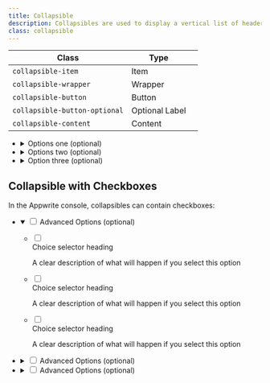 ```yaml
---
title: Collapsible
description: Collapsibles are used to display a vertical list of headers that reveal or hide content. They allow to progressively disclose information as desired.
class: collapsible
---
```


| Class                         | Type           |     |
| ----------------------------- | -------------- | --- |
| `collapsible-item`            | Item           |     |
| `collapsible-wrapper`         | Wrapper        |     |
| `collapsible-button`          | Button         |     |
| `collapsible-button-optional` | Optional Label |     |
| `collapsible-content`         | Content        |     |

<Preview >
  <ul class="collapsible u-width-full-line">
    <li class="collapsible-item">
      <details class="collapsible-wrapper">
        <summary class="collapsible-button">
          <span class="text">Options one</span>
          <span class="collapsible-button-optional">(optional)</span>
          <div class="icon">
            <span class="icon-cheveron-down" aria-hidden="true"></span>
          </div>
        </summary>
        <div class="collapsible-content">
          <p class="text">
            Fuga fugiat rem quam odit a deserunt. Et molestiae autem natus eos
            quibusdam amet consequatur debitis
          </p>
        </div>
      </details>
    </li>
    <li class="collapsible-item">
      <details class="collapsible-wrapper">
        <summary class="collapsible-button">
          <span class="text">Options two</span>
          <span class="collapsible-button-optional">(optional)</span>
          <div class="icon">
            <span class="icon-cheveron-down" aria-hidden="true"></span>
          </div>
        </summary>
        <div class="collapsible-content">
          <p class="text">
            Dolorem dolorem minima quaerat sapiente dolorum ipsa repudiandae. Et
            soluta assumenda vitae odio velit laboriosam quis. Itaque qui
            dolores unde ipsa. Ipsa aut nesciunt dolor eos quis. Non eum et
            amet.
          </p>
        </div>
      </details>
    </li>
    <li class="collapsible-item">
      <details class="collapsible-wrapper">
        <summary class="collapsible-button">
          <span class="text">Option three</span>
          <span class="collapsible-button-optional">(optional)</span>
          <div class="icon">
            <span class="icon-cheveron-down" aria-hidden="true"></span>
          </div>
        </summary>
        <div class="collapsible-content">
          <p class="text">
            Ipsum ut deleniti enim voluptatem rerum. Eveniet alias ipsum debitis
            rem itaque. Et voluptatibus et eius qui reiciendis. Veniam magnam
            ullam molestiae quisquam voluptatem ullam.
          </p>
        </div>
      </details>
    </li>
  </ul>

</Preview>

## Collapsible with Checkboxes

In the Appwrite console, collapsibles can contain checkboxes:

<Preview>
<ul class="collapsible u-width-full-line">
  <li class="collapsible-item">
    <details class="collapsible-wrapper" open>
      <summary class="collapsible-button">
        <input type="checkbox" />
        <span class="text">Advanced Options</span>
        <span class="collapsible-button-optional">(optional)</span>
        <div class="icon">
          <span class="icon-cheveron-down" aria-hidden="true"></span>
        </div>
      </summary>
      <div class="collapsible-content u-margin-block-start-8 u-padding-inline-32">
          <div class="form">
              <ul class="form-list">
                  <li class="form-item">
                      <label class="choice-item">
                          <input type="checkbox" />
                          <div class="choice-item-content">
                              <div class="choice-item-title">Choice selector heading</div>
                              <p class="choice-item-paragraph">A clear description of what will happen if you select this option</p>
                          </div>
                      </label>
                  </li>
                  <li class="form-item">
                      <label class="choice-item">
                          <input type="checkbox" />
                          <div class="choice-item-content">
                              <div class="choice-item-title">Choice selector heading</div>
                              <p class="choice-item-paragraph">A clear description of what will happen if you select this option</p>
                          </div>
                      </label>
                  </li>
                  <li class="form-item">
                      <label class="choice-item">
                          <input type="checkbox" />
                          <div class="choice-item-content">
                              <div class="choice-item-title">Choice selector heading</div>
                              <p class="choice-item-paragraph">A clear description of what will happen if you select this option</p>
                          </div>
                      </label>
                  </li>
              </ul>
          </div>
      </div>
    </details>
  </li>
  <li class="collapsible-item">
    <details class="collapsible-wrapper">
      <summary class="collapsible-button">
        <input type="checkbox" />
        <span class="text">Advanced Options</span>
        <span class="collapsible-button-optional">(optional)</span>
        <div class="icon">
          <span class="icon-cheveron-down" aria-hidden="true"></span>
        </div>
      </summary>
      <div class="collapsible-content">
        Epcot is a theme park at Walt Disney World Resort featuring exciting
        attractions, international pavilions, award-winning fireworks and
        seasonal special events.
      </div>
    </details>
  </li>
  <li class="collapsible-item">
    <details class="collapsible-wrapper">
      <summary class="collapsible-button">
        <input type="checkbox" />
        <span class="text">Advanced Options</span>
        <span class="collapsible-button-optional">(optional)</span>
        <div class="icon">
          <span class="icon-cheveron-down" aria-hidden="true"></span>
        </div>
      </summary>
      <div class="collapsible-content">
        Epcot is a theme park at Walt Disney World Resort featuring exciting
        attractions, international pavilions, award-winning fireworks and
        seasonal special events.
      </div>
    </details>
  </li>
</ul>

</Preview>
